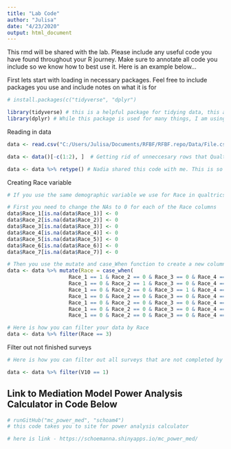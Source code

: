 ```yaml
---
title: "Lab Code"
author: "Julisa"
date: "4/23/2020"
output: html_document
---
```


This rmd will be shared with the lab. Please include any useful code you have found throughout your R journey. Make sure to annotate all code you include so we know how to best use it. Here is an example below... 


First lets start with loading in necessary packages. Feel free to include packages you use and include notes on what it is for
```r

# install.packages(c("tidyverse", "dplyr")

library(tidyverse) # this is a helpful package for tidying data, this allows us to use the piping function %>% you'll see being used below
library(dplyr) # While this package is used for many things, I am using it for the mutate function which allows you to add new variables to your data set AND the case_when function which is basically like an if/then function but allows you to use multiple columns 

```


Reading in data 
```r
data <- read.csv("C:/Users/Julisa/Documents/RFBF/RFBF.repo/Data/File.csv", header = T, sep = ",", na=-99, stringsAsFactors = FALSE) # Laura and Ari shared this code with me to read in my csv files that I exported from Qualtrics. This is a step in tidying your data because you cannot run analysis directly from the raw data that Qualtrics exports. 

data <- data()[-c(1:2), ]  # Getting rid of unneccesary rows that Qualtrics exports. The first two rows are usually character values so you need to delete them so all of your cases are numeric. 

data <- data %>% retype() # Nadia shared this code with me. This is so all of your cases are transformed to simple classes that only include data, numeric or character. This way empty cases will be replaced with NA.
```

Creating Race variable
```r
# If you use the same demographic variable we use for Race in qualtrics, this code will be helpful 

# First you need to change the NAs to 0 for each of the Race columns
data$Race_1[is.na(data$Race_1)] <- 0
data$Race_2[is.na(data$Race_2)] <- 0
data$Race_3[is.na(data$Race_3)] <- 0
data$Race_4[is.na(data$Race_4)] <- 0
data$Race_5[is.na(data$Race_5)] <- 0
data$Race_6[is.na(data$Race_6)] <- 0
data$Race_7[is.na(data$Race_7)] <- 0

# Then you use the mutate and case_When function to create a new column labeled Race
data <- data %>% mutate(Race = case_when(
                    Race_1 == 1 & Race_2 == 0 & Race_3 == 0 & Race_4 == 0 & Race_5 == 0 & Race_6 == 0 & Race_7 == 0 ~ "1",
                    Race_1 == 0 & Race_2 == 1 & Race_3 == 0 & Race_4 == 0 & Race_5 == 0 & Race_6 == 0 & Race_7 == 0 ~ "2",
                    Race_1 == 0 & Race_2 == 0 & Race_3 == 1 & Race_4 == 0 & Race_5 == 0 & Race_6 == 0 & Race_7 == 0 ~ "3",
                    Race_1 == 0 & Race_2 == 0 & Race_3 == 0 & Race_4 == 1 & Race_5 == 0 & Race_6 == 0 & Race_7 == 0 ~ "4",
                    Race_1 == 0 & Race_2 == 0 & Race_3 == 0 & Race_4 == 0 & Race_5 == 1 & Race_6 == 0 & Race_7 == 0 ~ "5",
                    Race_1 == 0 & Race_2 == 0 & Race_3 == 0 & Race_4 == 0 & Race_5 == 0 & Race_6 == 1 & Race_7 == 0 ~ "6",
                    Race_1 == 0 & Race_2 == 0 & Race_3 == 0 & Race_4 == 0 & Race_5 == 0 & Race_6 == 0 & Race_7 == 1 ~ "7"))

# Here is how you can filter your data by Race
data <- data %>% filter(Race == 3) 

```

Filter out not finished surveys
```r
# Here is how you can filter out all surveys that are not completed by using the V10 variable in your data set from Quatlrics. V10 is the variable that tracks whether particiants Finished = 1, or did NOT Finish = 0

data <- data %>% filter(V10 == 1)
```

## Link to Mediation Model Power Analysis Calculator in Code Below
```r
# runGitHub("mc_power_med", "schoam4") 
# this code takes you to site for power analysis calculator

# here is link - https://schoemanna.shinyapps.io/mc_power_med/
```
